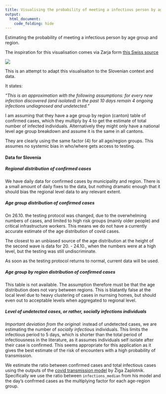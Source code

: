 ```yaml
---
title: Visualising the probability of meeting a infectious person by age group and region
output:
  html_document:
    code_folding: hide
---
```


Estimating the probability of meeting a infectious person by age group and region. 

The inspiration for this visualisation comes via Zarja form [this Swiss source]( https://twitter.com/firefoxx66/status/1325187943569481733?s=19 )

![](../images/EmKj__CW0A0BaJA.png)
 
This is an attempt to adapt this visualisaiton to the Slovenian context and data. 


It states:

_"This is an approximation with the following assumptions:
for every new infection discovered (and isolated) in the past
10 days remain 4 ongoing infections undiagnosed and undetected."_

I am assuming that they have a age group by region (canton) table of confirmed cases, which they multiply by 4 to get the estimate of total number of infected individuals. Alternatively they might only have a national level age group breakdown and assume it is the same in all cantons. 

They are clearly using the same factor (4) for all age/region groups. This assumes no systemic bias in who/where gets access to testing. 

#### Data for Slovenia

##### Regional distribution of confirmed cases

We have daily data for confirmed cases by municipality and region. There is a small amount of daily fixes to the data, but nothing dramatic enough that it should bias the regional level data to any relevant extent. 

##### Age group distribution of confirmed cases

On 26.10. the testing protocol was changed, due to the overwhelming numbers of cases, and limited to high risk groups (mainly older people) and critical infrastructure workers. This means we do not have a currently accurate estimate of the age distribution of covid cases. 

The closest to an unbiased source of the age distribution at the height of the second wave is data for 20. - 24.10., when the numbers were at a high level, but the testing was still undiscriminate. 

As soon as the testing protocol returns to normal, current data will be used. 

##### Age group by region distribution of confirmed cases

This table is not available. The assumption therefore must be that the age distribution does not vary between regions. This is blatantly false at the local level due to heavy clustering of cases in nurnsing homes, but should even out to acceptable levels when aggregated to regional level. 


##### Level of undetected cases, or rather, socially infections individuals  

*_Important deviation from the original_*: instead of undetected cases, we are estimating the number of _socially infectious_ individuals. This limits the infectious period to 5 days, which is shorter than the total period of infectiousness in the literature, as it assumes individuals self isolate after their case is confirmed. This seems appropriate for this application as it gives the best estimate of the risk of encounters with a high probability of transmission. 


We estimate the ratio between confirmed cases and total infectious cases using the outputs of the [covid transmission model](https://arxiv.org/pdf/2005.13282.pdf) by Žiga Zaplotnik. Specifically we use the ratio between `infections_median` from his model and the day's confrmed cases as the multiplying factor for each age-region group. 








